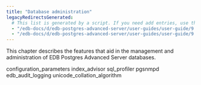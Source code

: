 ```yaml
---
title: "Database administration"
legacyRedirectsGenerated:
  # This list is generated by a script. If you need add entries, use the `legacyRedirects` key.
  - "/edb-docs/d/edb-postgres-advanced-server/user-guides/user-guide/9.6/EDB_Postgres_Advanced_Server_Guide.1.07.html"
  - "/edb-docs/d/edb-postgres-advanced-server/user-guides/user-guide/9.5/EDB_Postgres_Enterprise_Guide.1.007.html"
---
```


<div id="database_administration" class="registered_link"></div>

This chapter describes the features that aid in the management and administration of EDB Postgres Advanced Server databases.

<div class="toctree" maxdepth="4">

configuration_parameters index_advisor sql_profiler pgsnmpd edb_audit_logging unicode_collation_algorithm

</div>

